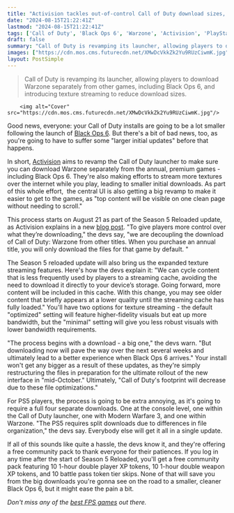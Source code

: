 ```yaml
---
title: "Activision tackles out-of-control Call of Duty download sizes, but of course the path to 'smaller downloads' starts with 'a big one,' and 4 freakin' downloads on PS5"
date: "2024-08-15T21:22:41Z"
lastmod: "2024-08-15T21:22:41Z"
tags: ['Call of Duty', 'Black Ops 6', 'Warzone', 'Activision', 'PlayStation 5']
draft: false
summary: "Call of Duty is revamping its launcher, allowing players to download Warzone separately from other games, including Black Ops 6, and introducing texture streaming to reduce download sizes."
images: ["https://cdn.mos.cms.futurecdn.net/XMwDcVkkZk2Yu9RUzCiwmK.jpg"]
layout: PostSimple
---
```

> Call of Duty is revamping its launcher, allowing players to download Warzone separately from other games, including Black Ops 6, and introducing texture streaming to reduce download sizes.


        <img alt="Cover" src="https://cdn.mos.cms.futurecdn.net/XMwDcVkkZk2Yu9RUzCiwmK.jpg"/>
        
Good news, everyone: your Call of Duty installs are going to be a lot smaller following the launch of [Black Ops 6](https://www.gamesradar.com/games/call-of-duty/call-of-duty-black-ops-6-guide/). But there's a bit of bad news, too, as you're going to have to suffer some "larger initial updates" before that happens.

In short, [Activision](https://www.gamesradar.com/tag/activision/) aims to revamp the Call of Duty launcher to make sure you can download Warzone separately from the annual, premium games - including Black Ops 6. They're also making efforts to stream more textures over the internet while you play, leading to smaller initial downloads. As part of this whole effort,  the central UI is also getting a big revamp to make it easier to get to the games, as "top content will be visible on one clean page without needing to scroll."

This process starts on August 21 as part of the Season 5 Reloaded update, as Activision explains in a new [blog post](https://www.callofduty.com/blog/2024/08/call-of-duty-optimizing-experience-roadmap). "To give players more control over what they’re downloading," the devs say, "we are decoupling the download of Call of Duty: Warzone from other titles. When you purchase an annual title, you will only download the files for that game by default. "

The Season 5 reloaded update will also bring us the expanded texture streaming features. Here's how the devs explain it: "We can cycle content that is less frequently used by players to a streaming cache, avoiding the need to download it directly to your device’s storage. Going forward, more content will be included in this cache. With this change, you may see older content that briefly appears at a lower quality until the streaming cache has fully loaded." You'll have two options for texture streaming - the default "optimized" setting will feature higher-fidelity visuals but eat up more bandwidth, but the "minimal" setting will give you less robust visuals with lower bandwidth requirements.

"The process begins with a download - a big one," the devs warn. "But downloading now will pave the way over the next several weeks and ultimately lead to a better experience when Black Ops 6 arrives." Your install won't get any bigger as a result of these updates, as they're simply restructuring the files in preparation for the ultimate rollout of the new interface in "mid-October." Ultimately, "Call of Duty's footprint will decrease due to these file optimizations."

For PS5 players, the process is going to be extra annoying, as it's going to require a full four separate downloads. One at the console level, one within the Call of Duty launcher, one with Modern Warfare 3, and one within Warzone. "The PS5 requires split downloads due to differences in file organization," the devs say. Everybody else will get it all in a single update.

If all of this sounds like quite a hassle, the devs know it, and they're offering a free community pack to thank everyone for their patiences. If you log in any time after the start of Season 5 Reloaded, you'll get a free community pack featuring 10 1-hour double player XP tokens, 10 1-hour double weapon XP tokens, and 10 battle pass token tier skips. None of that will save you from the big downloads you're gonna see on the road to a smaller, cleaner Black Ops 6, but it might ease the pain a bit.

*Don't miss any of the *[<em>best FPS games</em>](https://www.gamesradar.com/best-fps-games/)* out there.*
        
